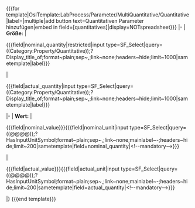 <includeonly><nowiki>{{{for template|OslTemplate:LabProcess/Parameter/MultiQuantitative/Quantitative|label=|multiple|add button text=Quantitativen Parameter hinzufügen|embed in field=</nowiki>{{{template}}}<nowiki>[quantitatives]|display=NOTspreadsheet}}}</nowiki>
{{OslTemplate:LabProcess/Step/Form/Param/Multi/Header}}
|-
| '''Größe:'''
<!-- Update Trigger not working reliable --><!-- | <nowiki>{{{field|nominal_quantity|values from category=Property/Quantitative|input type=combobox|restricted}}}</nowiki>
| <nowiki>{{{field|actual_quantity|values from category=Property/Quantitative|input type=combobox}}}</nowiki> -->
| <div class='sfselect-restricted'><nowiki>{{{field|</nowiki>nominal_quantity<nowiki>|restricted|input type=SF_Select|query=</nowiki>((Category:Property/Quantitative))<nowiki>;?Display_title_of;format~plain;sep~,;link~none;headers~hide;limit~1000|sametemplate|label}}}</nowiki></div>
| <div><nowiki>{{{field|</nowiki>actual_quantity<nowiki>|input type=SF_Select|query=</nowiki>((Category:Property/Quantitative))<nowiki>;?Display_title_of;format~plain;sep~,;link~none;headers~hide;limit~1000|sametemplate|label}}}</nowiki></div> 
|-
| '''Wert:'''
| <div class='sfselect-restricted tiny-input'><nowiki>{{{field|</nowiki>nominal_value<nowiki>}}}</nowiki><nowiki>{{{field|</nowiki>nominal_unit<nowiki>|input type=SF_Select|query=((@@@@));?HasInputUnitSymbol;format~plain;sep~,;link~none;mainlabel~-;headers~hide;limit~200|sametemplate|field=nominal_quantity|<!--mandatory-->}}}</nowiki></div> 
| <div class='tiny-input'><nowiki>{{{field|</nowiki>actual_value<nowiki>}}}</nowiki><nowiki>{{{field|</nowiki>actual_unit<nowiki>|input type=SF_Select|query=((@@@@));?HasInputUnitSymbol;format~plain;sep~,;link~none;mainlabel~-;headers~hide;limit~200|sametemplate|field=actual_quantity|<!--mandatory-->}}}</nowiki></div> 
|}
<nowiki>{{{end template}}}</nowiki></includeonly>
